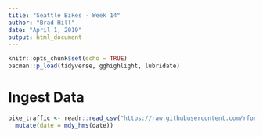 ```yaml
---
title: "Seattle Bikes - Week 14"
author: "Brad Hill"
date: "April 1, 2019"
output: html_document
---
```


```r
knitr::opts_chunk$set(echo = TRUE)
pacman::p_load(tidyverse, gghighlight, lubridate)
```

# Ingest Data
```r
bike_traffic <- readr::read_csv("https://raw.githubusercontent.com/rfordatascience/tidytuesday/master/data/2019/2019-04-02/bike_traffic.csv") %>% 
  mutate(date = mdy_hms(date))
```

# 